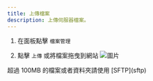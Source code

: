 ```yaml
---
title: 上傳檔案
description: 上傳伺服器檔案。
---
```



1. 在面板點擊 `檔案管理` 

2. 點擊 `上傳` 或將檔案拖曳到網站
![圖片](/images/panel/files/upload.png)


<Callout title="警告" type="warn">
  超過 100MB 的檔案或者資料夾請使用 [SFTP](sftp)
</Callout>